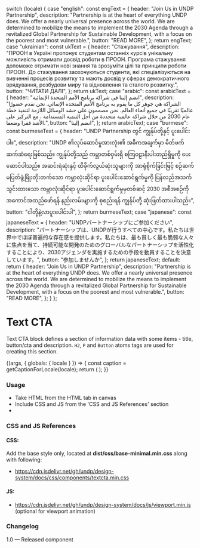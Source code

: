 
  switch (locale) {
    case "english":
      const engText = {
        header: "Join Us in UNDP Partnership",
        description:
          "Partnership is at the heart of everything UNDP does. We offer a nearly universal presence across the world. We are determined to mobilize the means to implement the 2030 Agenda through a revitalized Global Partnership for Sustainable Development, with a focus on the poorest and most vulnerable.",
        button: "READ MORE",
      };
      return engText;
    case "ukrainian":
      const ukText = {
        header: "Стажування",
        description:
          "ПРООН в Україні пропонує студентам останніх курсів унікальну можливість отримати досвід роботи в ПРООН. Програма стажування допоможе отримати нові знання та зрозуміти цілі та принципи роботи ПРООН. До стажування заохочуються студенти, які спеціалізуються на вивченні процесів розвитку та мають досвід у сферах демократичного врядування, розбудови миру та відновлення та сталого розвитку.",
        button: "ЧИТАТИ ДАЛІ",
      };
      return ukText;
    case "arabic":
      const arabicText = {
        header: "انضم إلينا في شراكة برنامج الأمم المتحدة الإنمائية",
        description:
          "الشراكة هي جوهر كل ما يقوم به برنامج الأمم المتحدة الإنمائي. نحن نقدم حضورًا عالميًا تقريبًا في جميع أنحاء العالم. نحن مصممون على حشد الوسائل اللازمة لتنفيذ خطة عام 2030 من خلال شراكة عالمية متجددة من أجل التنمية المستدامة ، مع التركيز على الأشد فقرا وضعفا.",
        button: "انضم إلينا",
      };
      return arabicText;
    case "burmese":
      const burmeseText = {
        header: "UNDP Partnership တွင် ကျွန်ုပ်တို့နှင့် ပူးပေါင်းပါ။",
        description:
          "UNDP ၏လုပ်ဆောင်မှုအားလုံး၏ အဓိကအချက်မှာ မိတ်ဖက်ဆက်ဆံရေးဖြစ်သည်။ ကျွန်ုပ်တို့သည် ကမ္ဘာတစ်ဝှမ်းရှိ စကြဝဠာနီးပါးတည်ရှိမှုကို ပေးဆောင်ပါသည်။ အဆင်းရဲဆုံးနှင့် ထိခိုက်လွယ်ဆုံးသူများကို အာရုံစိုက်ခြင်းဖြင့် စဉ်ဆက်မပြတ်ဖွံ့ဖြိုးတိုးတက်သော ကမ္ဘာလုံးဆိုင်ရာ ပူးပေါင်းဆောင်ရွက်မှုကို ပြန်လည်အသက်သွင်းထားသော ကမ္ဘာလုံးဆိုင်ရာ ပူးပေါင်းဆောင်ရွက်မှုမှတစ်ဆင့် 2030 အစီအစဉ်ကို အကောင်အထည်ဖော်ရန် နည်းလမ်းများကို စုစည်းရန် ကျွန်ုပ်တို့ ဆုံးဖြတ်ထားပါသည်။",
        button: "ငါတို့နဲ့လာပူးပေါင်းပါ",
      };
      return burmeseText;
    case "japanese":
      const japaneseText = {
        header: "UNDPパートナーシップにご参加ください",
        description:
          "パートナーシップは、UNDPが行うすべての中心です。私たちは世界中でほぼ普遍的な存在感を提供します。私たちは、最も貧しく最も脆弱な人々に焦点を当て、持続可能な開発のためのグローバルなパートナーシップを活性化することにより、2030アジェンダを実施するための手段を動員することを決意しています。",
        button: "参加しませんか",
      };
      return japaneseText;
    default:
      return {
        header: "Join Us in UNDP Partnership",
        description:
          "Partnership is at the heart of everything UNDP does. We offer a nearly universal presence across the world. We are determined to mobilize the means to implement the 2030 Agenda through a revitalized Global Partnership for Sustainable Development, with a focus on the poorest and most vulnerable.",
        button: "READ MORE",
      };
  }
};

<Meta title="Components/UI components/Text/Text cta" component={TextCta} />

# Text CTA

Text CTA block defines a section of information data with some items - title, button/cta and description. `H2`, `P` and `Button` atoms tags are used for creating this section.

<Canvas>
  <Story name="Text cta">
    {(args, { globals: { locale } }) => {
      const caption = getCaptionForLocale(locale);
      return (
        <TextCta
          headerText={caption.header}
          descriptionText={caption.description}
          label={caption.button}
        ></TextCta>
      );
    }}
  </Story>
</Canvas>

###

### Usage

- Take HTML from the HTML tab in canvas
- Include CSS and JS from the 'CSS and JS References' section
-

### CSS and JS References

#### CSS:

Add the base style only, located at **dist/css/base-minimal.min.css** along with following:

- https://cdn.jsdelivr.net/gh/undp/design-system/docs/css/components/textcta.min.css

#### JS:

- https://cdn.jsdelivr.net/gh/undp/design-system/docs/js/viewport.min.js (optional for viewport animation)

### Changelog

1.0 — Released component

